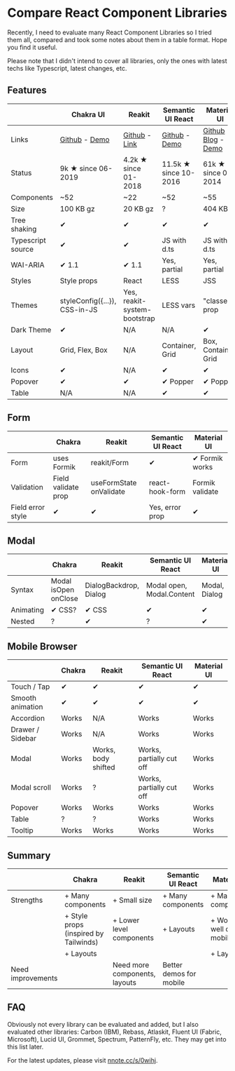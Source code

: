 # Compare React Component Libraries

Recently, I need to evaluate many React Component Libraries so I tried them all, compared and took some notes about them in a table format. Hope you find it useful.

Please note that I didn't intend to cover all libraries, only the ones with latest techs like Typescript, latest changes, etc.

## Features

|  | Chakra UI | Reakit | Semantic UI React | Material UI |
| --- | --------- | ------ | ----------------- | ----------- |
| Links | [Github](https://github.com/chakra-ui/chakra-ui) - [Demo](https://next.chakra-ui.com/docs/getting-started) | [Github](https://github.com/reakit/reakit) - [Link](https://reakit.io/docs/get-started/) | [Github](https://github.com/Semantic-Org/Semantic-UI-React) - [Demo](https://react.semantic-ui.com/) | [Github](https://github.com/mui-org/material-ui) - [Blog](https://medium.com/material-ui) - [Demo](https://material-ui.com/components/box/) |
| Status | 9k ★ since 06-2019 | 4.2k ★ since 01-2018 | 11.5k ★ since 10-2016 | 61k ★ since 08-2014 |
| Components | \~52 | \~22 | \~52 | \~55 |
| Size | 100 KB gz | 20 KB gz | ? | 404 KB |
| Tree shaking | ✔ | ✔ | ✔ | ✔ |
| Typescript source | ✔ | ✔ | JS with d.ts | JS with d.ts |
| WAI-ARIA | ✔ 1.1 | ✔ 1.1 | Yes, partial | Yes, partial |
| Styles | Style props | React | LESS | JSS |
| Themes | styleConfig({...}), CSS-in-JS | Yes, reakit-system-bootstrap | LESS vars | "classes" prop |
| Dark Theme | ✔ | N/A | N/A | ✔ |
| Layout | Grid, Flex, Box | N/A | Container, Grid | Box, Container, Grid |
| Icons | ✔ | N/A | ✔ | ✔ |
| Popover | ✔ | ✔ | ✔ Popper | ✔ Popper |
| Table | N/A | N/A | ✔ | ✔ |

## Form

|  | Chakra | Reakit | Semantic UI React | Material UI |
| --- | ------ | ------ | ----------------- | ----------- |
| Form | uses Formik | reakit/Form | ✔ | ✔ Formik works |
| Validation | Field validate prop | useFormState onValidate | react-hook-form | Formik validate |
| Field error style | ✔ | ✔ | Yes, error prop | ✔ |

## Modal

|  | Chakra | Reakit | Semantic UI React | Material UI |
| --- | ------ | ------ | ----------------- | ----------- |
| Syntax | Modal isOpen onClose | DialogBackdrop, Dialog | Modal open, Modal.Content | Modal, Dialog |
| Animating | ✔ CSS? | ✔ CSS | ✔ | ✔ |
| Nested | ? | ✔ | ? | ✔ |

## Mobile Browser

|  | Chakra | Reakit | Semantic UI React | Material UI |
| --- | ------ | ------ | ----------------- | ----------- |
| Touch / Tap | ✔ | ✔ | ✔ | ✔ |
| Smooth animation | ✔ | ✔ | ✔ | ✔ |
| Accordion | Works | N/A | Works | Works |
| Drawer / Sidebar | Works | N/A | Works | Works |
| Modal | Works | Works, body shifted | Works, partially cut off | Works |
| Modal scroll | Works | ? | Works, partially cut off | Works |
| Popover | Works | Works | Works | Works |
| Table | ? | ? | Works | Works |
| Tooltip | Works | Works | Works | Works |

## Summary

|  | Chakra | Reakit | Semantic UI React | Material UI |
| --- | ------ | ------ | ----------------- | ----------- |
| Strengths | + Many components | + Small size | + Many components | + Many components |
|  | + Style props (inspired by Tailwinds) | + Lower level components | + Layouts | + Works well on mobile |
|  | + Layouts |  |  | + Layout |
| Need improvements |  | Need more components, layouts | Better demos for mobile |  |

## FAQ

Obviously not every library can be evaluated and added, but I also evaluated other libraries: Carbon (IBM), Rebass, Atlaskit, Fluent UI (Fabric, Microsoft), Lucid UI, Grommet, Spectrum, PatternFly, etc. They may get into this list later.

For the latest updates, please visit [nnote.cc/s/0wihj](https://nnote.cc/s/0wihj/compare-react-component-libraries-in-september-2020).